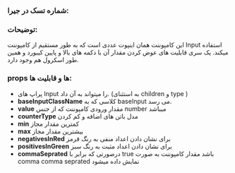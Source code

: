 
<Meta title="COMPONENTS/Molecules/InputNumber/Docs" />

### شماره تسک در جیرا:

### توضیحات:

این کامپوننت همان اینپوت عددی است که به طور مستقیم از کامپوننت Input استفاده میکند. یک سری قابلیت های عوض کردن مقدار آن با دکمه های بالا و پایین کیبورد و همین طور اسکرول هم وجود دارد. 

### props ها و قابلیت ها:

- پراپ های Input را میتواند به آن داد. (به استثنای children و type )
- **baseInputClassName** کلاسی که به baseInput می رسد.
- **value** مقدار ورودی کامپوننت که از جنس number میباشد
- **counterType** مدل باتن های اضافه و کم کردن
- **min** کمترین مقدار مجاز
- **max** بیشترین مقدار مجاز
- **negativesInRed** برای نشان دادن اعداد منفی به رنگ قرمز
- **positivesInGreen** برای نشان دادن اعداد مثبت به رنگ سبز
- **commaSeprated** درصورتی که برابر با true باشد مقدار کامپوننت به صورت comma comma seprated نمایش داده میشود